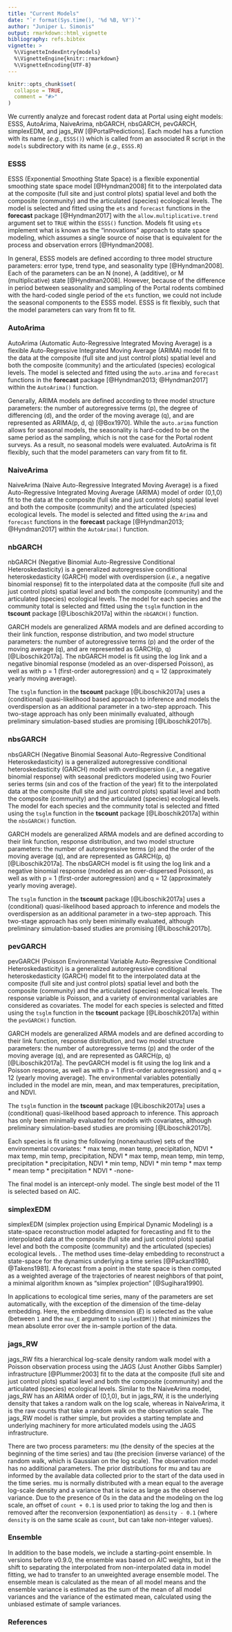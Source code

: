 ```yaml
---
title: "Current Models"
date: "`r format(Sys.time(), '%d %B, %Y')`"
author: "Juniper L. Simonis"
output: rmarkdown::html_vignette
bibliography: refs.bibtex
vignette: >
  %\VignetteIndexEntry{models}
  %\VignetteEngine{knitr::rmarkdown}
  %\VignetteEncoding{UTF-8}
---
```


```r
knitr::opts_chunk$set(
  collapse = TRUE,
  comment = "#>"
)
```


We currently analyze and forecast rodent data at Portal using eight models: ESSS, AutoArima, NaiveArima, nbGARCH, nbsGARCH, pevGARCH, simplexEDM, and jags_RW [@PortalPredictions]. Each model has a function with its name (*e.g.*, `ESSS()`) which is called from an associated R script in the `models` subdirectory with its name (*e.g.*, `ESSS.R`)

### ESSS

ESSS (Exponential Smoothing State Space) is a flexible exponential smoothing state space model [@Hyndman2008] fit to the interpolated data at the composite (full site and just control plots) spatial level and both the composite (community) and the articulated (species) ecological levels. The model is selected and fitted using the `ets` and `forecast` functions in the **forecast** package [@Hyndman2017] with the `allow.multiplicative.trend` argument set to `TRUE` within the `ESSS()` function. Models fit using `ets` implement what is known as the "innovations" approach to state space modeling, which assumes a single source of noise that is equivalent for the process and observation errors [@Hyndman2008].

In general, ESSS models are defined according to three model structure parameters: error type, trend type, and seasonality type [@Hyndman2008]. Each of the parameters can be an N (none), A (additive), or M (multiplicative) state [@Hyndman2008]. However, because of the difference in period between seasonality and sampling of the Portal rodents combined with the hard-coded single period of the `ets` function, we could not include the seasonal components to the ESSS model. ESSS is fit flexibly, such that the model parameters can vary from fit to fit.

### AutoArima

AutoArima (Automatic Auto-Regressive Integrated Moving Average) is a flexible Auto-Regressive Integrated Moving Average (ARIMA) model fit to the data at the composite (full site and just control plots) spatial level and both the composite (community) and the articulated (species) ecological levels. The model is selected and  fitted using the `auto.arima` and `forecast` functions in the **forecast** package [@Hyndman2013; @Hyndman2017] within the `AutoArima()` function.

Generally, ARIMA models are defined according to three model structure parameters: the number of autoregressive terms (p), the degree of differencing (d), and the order of the moving average (q), and are represented as ARIMA(p, d, q) [@Box1970]. While the `auto.arima` function allows for seasonal models, the seasonality is hard-coded to be on the same period as the sampling, which is not the case for the Portal rodent surveys. As a result, no seasonal models were evaluated. AutoArima is fit flexibly, such that the model parameters can vary from fit to fit.

### NaiveArima

NaiveArima (Naive Auto-Regressive Integrated Moving Average) is a fixed Auto-Regressive Integrated Moving Average (ARIMA) model of order (0,1,0) fit to the data at the composite (full site and just control plots) spatial level and both the composite (community) and the articulated (species) ecological levels. The model is selected and fitted using the `Arima` and `forecast` functions in the **forecast** package [@Hyndman2013; @Hyndman2017] within the `AutoArima()` function.


### nbGARCH

nbGARCH (Negative Binomial Auto-Regressive Conditional Heteroskedasticity) is a generalized autoregressive conditional heteroskedasticity (GARCH) model with overdispersion (*i.e.*, a negative binomial response) fit to the interpolated data at the composite (full site and just control plots) spatial level and both the composite (community) and the articulated (species) ecological levels. The model for each species and the community total is selected and fitted using the `tsglm` function in the **tscount** package [@Liboschik2017a] within the `nbGARCH()` function.

GARCH models are generalized ARMA models and are defined according to their link function, response distribution, and two model structure parameters: the number of autoregressive terms (p) and the order of the moving average (q), and are represented as GARCH(p, q) [@Liboschik2017a]. The nbGARCH model is fit using the log link and a negative binomial response (modeled as an over-dispersed Poisson), as well as with p = 1 (first-order autoregression)
and q = 12 (approximately yearly moving average).

The `tsglm` function in the **tscount** package [@Liboschik2017a] uses a (conditional) quasi-likelihood based approach to inference and models the overdispersion as an additional parameter in a two-step approach. This two-stage approach has only been minimally evaluated, although preliminary simulation-based studies are promising [@Liboschik2017b].    

### nbsGARCH

nbsGARCH (Negative Binomial Seasonal Auto-Regressive Conditional Heteroskedasticity) is a generalized autoregressive conditional heteroskedasticity (GARCH) model with overdispersion (*i.e.*, a negative binomial response) with seasonal predictors modeled using two Fourier series terms (sin and cos of the fraction of the year) fit to the interpolated data at the composite (full site and just control plots) spatial level and both the composite (community) and the articulated (species) ecological levels. The model for each species and the community total is selected and fitted using the `tsglm` function in the **tscount** package [@Liboschik2017a] within the `nbsGARCH()` function.

GARCH models are generalized ARMA models and are defined according to their link function, response distribution, and two model structure parameters: the number of autoregressive terms (p) and the order of the moving average (q), and are represented as GARCH(p, q) [@Liboschik2017a]. The nbsGARCH model is fit using the log link and a negative binomial response (modeled as an over-dispersed Poisson), as well as with p = 1 (first-order autoregression) and q = 12 (approximately yearly moving average).

The `tsglm` function in the **tscount** package [@Liboschik2017a] uses a (conditional) quasi-likelihood based approach to inference and models the overdispersion as an additional parameter in a two-step approach. This two-stage approach has only been minimally evaluated, although preliminary simulation-based studies are promising [@Liboschik2017b].    


### pevGARCH

pevGARCH (Poisson Environmental Variable Auto-Regressive Conditional Heteroskedasticity) is a generalized autoregressive conditional heteroskedasticity (GARCH) model fit to the interpolated data at the composite (full site and just control plots) spatial level and both the composite (community) and the articulated (species) ecological levels. The response variable is Poisson, and a variety of environmental variables are considered as covariates. The model for each species is selected and fitted using the `tsglm` function in the **tscount** package [@Liboschik2017a] within the `pevGARCH()` function.

GARCH models are generalized ARMA models and are defined according to their link function, response distribution, and two model structure parameters: the number of autoregressive terms (p) and the order of the moving average (q), and are represented as GARCH(p, q) [@Liboschik2017a]. The pevGARCH model is fit using the log link and a Poisson response, as well as with p = 1 (first-order autoregression) and q = 12 (yearly moving average). The 
environmental variables potentially included in the model are min, mean, and max temperatures, precipitation, and NDVI. 

The `tsglm` function in the **tscount** package [@Liboschik2017a] uses a (conditional) quasi-likelihood based approach to inference. This approach has only been minimally evaluated for models with covariates, although preliminary simulation-based studies are promising [@Liboschik2017b].  

Each species is fit using the following (nonexhaustive) sets of the environmental covariates:
  * max temp, mean temp, precipitation, NDVI
  * max temp, min temp, precipitation, NDVI
  * max temp, mean temp, min temp, precipitation
  * precipitation, NDVI
  * min temp, NDVI
  * min temp
  * max temp
  * mean temp
  * precipitation 
  * NDVI
  * -none-
  
The final model is an intercept-only model. The single best model of the 11 is  selected based on AIC. 

### simplexEDM

simplexEDM (simplex projection using Empirical Dynamic Modeling) is a state-space reconstruction model adapted for forecasting and fit to the interpolated data at the composite (full site and just control plots) spatial level and both the composite (community) and the articulated (species) ecological levels. . The method uses time-delay embedding to reconstruct a state-space for the dynamics underlying a time series [@Packard1980, @Takens1981]. A forecast from a point in the state space is then computed as a weighted average of the trajectories of nearest neighbors of that point, a minimal algorithm known as "simplex projection" [@Sugihara1990].

In applications to ecological time series, many of the parameters are set automatically, with the exception of the dimension of the time-delay embedding. Here, the embedding dimension ($E$) is selected as the value (between `1` and the `max_E` argument to `simplexEDM()`) that minimizes the mean absolute error over the in-sample portion of the data.

### jags_RW

jags_RW fits a hierarchical log-scale density random walk model with a Poisson observation process using the JAGS (Just Another Gibbs Sampler) infrastructure [@Plummer2003] fit to the  data at the composite (full site and just control plots) spatial level and both the composite (community) and the articulated (species) ecological levels. Similar to the NaiveArima model, jags_RW has an ARIMA order of (0,1,0), but in jags_RW, it is the underlying density that takes a random walk on the log scale, whereas in NaiveArima, it is the raw counts that take a random walk on the observation scale. The jags_RW model is rather simple, but provides a starting template and underlying machinery for more articulated models using the JAGS infrastructure. 

There are two process parameters: mu (the density of the species at the beginning of the time series) and tau (the precision (inverse variance) of the random walk, which is Gaussian on the log scale). The observation model has no additional parameters. The prior distributions for mu and tau are informed by the available data collected prior to the start of the data used in the time series. mu is normally distributed with a mean
equal to the average log-scale density and a variance that is twice as large as the observed variance. Due to the presence of 0s in the data and the modeling on the log scale, an offset of `count + 0.1` is used prior to taking the log and then is removed after the reconversion (exponentiation) as `density - 0.1` (where `density` is on the same scale as `count`, but can take non-integer values). 

### Ensemble

In addition to the base models, we include a starting-point ensemble. In versions before v0.9.0, the ensemble was based on AIC weights, but in the shift to separating the interpolated from non-interpolated data in model fitting, we had to transfer to an unweighted average ensemble model. The ensemble mean is calculated as the mean of all model means and the ensemble variance is estimated as the sum of the mean of all model variances and the variance of the estimated mean, calculated using the unbiased estimate of sample variances.


### References
